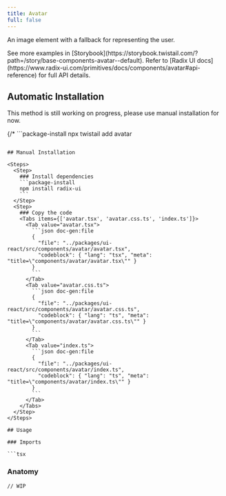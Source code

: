 ```yaml
---
title: Avatar
full: false
---
```


An image element with a fallback for representing the user.

<Callout type='info'>
  See more examples in [Storybook](https://storybook.twistail.com/?path=/story/base-components-avatar--default).
  Refer to [Radix UI docs](https://www.radix-ui.com/primitives/docs/components/avatar#api-reference) for full API details.
</Callout>

## Automatic Installation

<Callout type='warn'>
  This method is still working on progress, please use manual installation for now.
</Callout>

{/* ```package-install
npx twistail add avatar
``` */}

## Manual Installation

<Steps>
  <Step>
    ### Install dependencies
    ```package-install
    npm install radix-ui
    ```
  </Step>
  <Step>
    ### Copy the code
    <Tabs items={['avatar.tsx', 'avatar.css.ts', 'index.ts']}>
      <Tab value="avatar.tsx">
        ```json doc-gen:file
        {
          "file": "../packages/ui-react/src/components/avatar/avatar.tsx",
          "codeblock": { "lang": "tsx", "meta": "title=\"components/avatar/avatar.tsx\"" }
        }
        ```
      </Tab>
      <Tab value="avatar.css.ts">
        ```json doc-gen:file
        {
          "file": "../packages/ui-react/src/components/avatar/avatar.css.ts",
          "codeblock": { "lang": "ts", "meta": "title=\"components/avatar/avatar.css.ts\"" }
        }
        ```
      </Tab>
      <Tab value="index.ts">
        ```json doc-gen:file
        {
          "file": "../packages/ui-react/src/components/avatar/index.ts",
          "codeblock": { "lang": "ts", "meta": "title=\"components/avatar/index.ts\"" }
        }
        ```
      </Tab>
    </Tabs>
  </Step>
</Steps>

## Usage

### Imports

```tsx
```

### Anatomy

```tsx
// WIP
```
